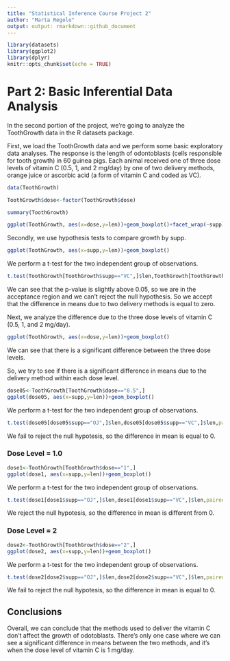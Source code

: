 ```yaml
---
title: "Statistical Inference Course Project 2"
author: "Marta Regolo"
output: output: rmarkdown::github_document
---
```


```r
library(datasets)
library(ggplot2)
library(dplyr)
knitr::opts_chunk$set(echo = TRUE)
```

# Part 2: Basic Inferential Data Analysis 

In the second portion of the project, we're going to analyze the ToothGrowth data in the R datasets package.

First, we load the ToothGrowth data and we perform some basic exploratory data analyses. The response is the length of odontoblasts (cells responsible for tooth growth) in 60 guinea pigs. Each animal received one of three dose levels of vitamin C (0.5, 1, and 2 mg/day) by one of two delivery methods, orange juice or ascorbic acid (a form of vitamin C and coded as VC).

```r
data(ToothGrowth)
```
```r
ToothGrowth$dose<-factor(ToothGrowth$dose)
```
```r
summary(ToothGrowth)
```
<div align="center">
```r
ggplot(ToothGrowth, aes(x=dose,y=len))+geom_boxplot()+facet_wrap(~supp)
```
</div>

Secondly, we use hypothesis tests to compare growth by supp.

<div align="center">
```r
ggplot(ToothGrowth, aes(x=supp,y=len))+geom_boxplot()
```
</div>

We perform a t-test for the two independent group of observations.
```r
t.test(ToothGrowth[ToothGrowth$supp=="VC",]$len,ToothGrowth[ToothGrowth$supp=="OJ",]$len,paired=FALSE,var.equal=FALSE)
```

We can see that the p-value is slightly above 0.05, so we are in the acceptance region and we can't reject the null hypothesis. So we accept that the difference in means due to two delivery methods is equal to zero.

Next, we analyze the difference due to the three dose levels of vitamin C (0.5, 1, and 2 mg/day).

<div align="center">
```r
ggplot(ToothGrowth, aes(x=dose,y=len))+geom_boxplot()
```
</div>

We can see that there is a significant difference between the three dose levels.

So, we try to see if there is a significant difference in means due to the delivery method within each dose level.



<div align="center">
```r
dose05<-ToothGrowth[ToothGrowth$dose=="0.5",]
ggplot(dose05, aes(x=supp,y=len))+geom_boxplot()
```
</div>

We perform a t-test for the two independent group of observations.
```r
t.test(dose05[dose05$supp=="OJ",]$len,dose05[dose05$supp=="VC",]$len,paired=FALSE,var.equal=FALSE)
```

We fail to reject the null hypotesis, so the difference in mean is equal to 0.

### Dose Level = 1.0

<div align="center">
```r
dose1<-ToothGrowth[ToothGrowth$dose=="1",]
ggplot(dose1, aes(x=supp,y=len))+geom_boxplot()
```
</div>

We perform a t-test for the two independent group of observations.
```r
t.test(dose1[dose1$supp=="OJ",]$len,dose1[dose1$supp=="VC",]$len,paired=FALSE,var.equal=FALSE)
```

We reject the null hypotesis, so the difference in mean is different from 0.

### Dose Level = 2

<div align="center">
```r
dose2<-ToothGrowth[ToothGrowth$dose=="2",]
ggplot(dose2, aes(x=supp,y=len))+geom_boxplot()
```
</div>

We perform a t-test for the two independent group of observations.
```r
t.test(dose2[dose2$supp=="OJ",]$len,dose2[dose2$supp=="VC",]$len,paired=FALSE,var.equal=FALSE)
```

We fail to reject the null hypotesis, so the difference in mean is equal to 0.

## Conclusions

Overall, we can conclude that the methods used to deliver the vitamin C don't affect the growth of odotoblasts. There's only one case where we can see a significant difference in means between the two methods, and it's when the dose level of vitamin C is 1 mg/day.
